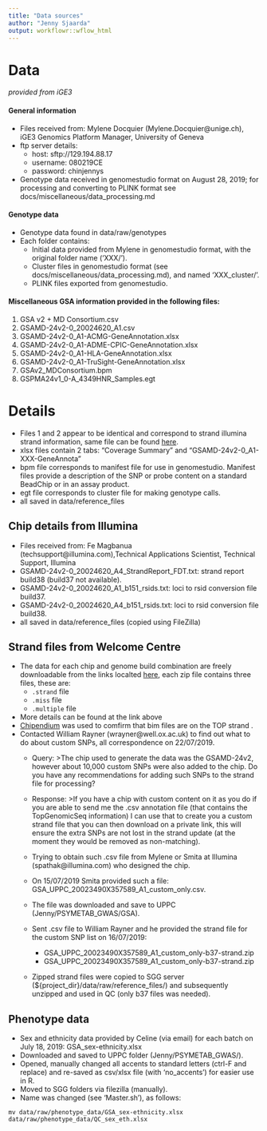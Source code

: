 ```yaml
---
title: "Data sources"
author: "Jenny Sjaarda"
output: workflowr::wflow_html
---
```




# Data
*provided from iGE3*

#### General information
- Files received from: Mylene Docquier (Mylene.Docquier@unige.ch), iGE3 Genomics Platform Manager, University of Geneva
- ftp server details:
  - host: sftp://129.194.88.17
  - username: 080219CE
  - password: chinjennys
- Genotype data received in genomestudio format on August 28, 2019; for processing and converting to PLINK format see docs/miscellaneous/data_processing.md

#### Genotype data
- Genotype data found in data/raw/genotypes
- Each folder contains:
  - Initial data provided from Mylene in genomestudio format, with the original folder name ('XXX/').
  - Cluster files in genomestudio format (see docs/miscellaneous/data_processing.md), and named 'XXX_cluster/'.
  - PLINK files exported from genomestudio.

#### Miscellaneous GSA information provided in the following files:

1. GSA v2 + MD Consortium.csv
2. GSAMD-24v2-0_20024620_A1.csv
3. GSAMD-24v2-0_A1-ACMG-GeneAnnotation.xlsx
4. GSAMD-24v2-0_A1-ADME-CPIC-GeneAnnotation.xlsx
5. GSAMD-24v2-0_A1-HLA-GeneAnnotation.xlsx
6. GSAMD-24v2-0_A1-TruSight-GeneAnnotation.xlsx
7. GSAv2_MDConsortium.bpm
8. GSPMA24v1_0-A_4349HNR_Samples.egt

# Details
- Files 1 and 2 appear to be identical and correspond to strand illumina strand information, same file can be found [here](http://glimdna.org/assets/gsamd-24v2-0_20024620_a1.zip).
- xlsx files contain 2 tabs: "Coverage Summary" and "GSAMD-24v2-0_A1-XXX-GeneAnnota"
- bpm file corresponds to manifest file for use in genomestudio. Manifest files provide a description of the SNP or probe content on a standard BeadChip or in an assay product.
- egt file corresponds to cluster file for making genotype calls.
- all saved in data/reference_files

## Chip details from Illumina
- Files received from: Fe Magbanua (techsupport@illumina.com),Technical Applications Scientist, Technical Support, Illumina
- GSAMD-24v2-0_20024620_A4_StrandReport_FDT.txt: strand report build38 (build37 not available).
- GSAMD-24v2-0_20024620_A1_b151_rsids.txt: loci to rsid conversion file build37.
- GSAMD-24v2-0_20024620_A4_b151_rsids.txt: loci to rsid conversion file build38.
- all saved in data/reference_files (copied using FileZilla)

## Strand files from Welcome Centre
- The data for each chip and genome build combination are freely downloadable from the links localted [here](https://www.well.ox.ac.uk/~wrayner/strand/), each zip file contains three files, these are:
  - `.strand` file
  - `.miss` file
  - `.multiple` file
- More details can be found at the link above
- [Chipendium](http://mccarthy.well.ox.ac.uk/chipendium/ui/) was used to comfirm that bim files are on the TOP strand .
- Contacted William Rayner (wrayner@well.ox.ac.uk) to find out what to do about custom SNPs, all correspondence on 22/07/2019.
  - Query:
  >The chip used to generate the data was the GSAMD-24v2, however about 10,000 custom SNPs were also added to the chip. Do you have any recommendations for adding such SNPs to the strand file for processing?

  - Response:
  >If you have a chip with custom content on it as you do if you are able to send me the .csv annotation file (that contains the TopGenomicSeq information) I can use that to create you a custom strand file that you can then download on a private link, this will ensure the extra SNPs are not lost in the strand update (at the moment they would be removed as non-matching).

  - Trying to obtain such .csv file from Mylene or Smita at Illumina (spathak@illumina.com) who designed the chip.
  - On 15/07/2019 Smita provided such a file: GSA_UPPC_20023490X357589_A1_custom_only.csv.
  - The file was downloaded and save to UPPC (Jenny/PSYMETAB_GWAS/GSA).
  - Sent .csv file to William Rayner and he provided the strand file for the custom SNP list on 16/07/2019:
    - GSA_UPPC_20023490X357589_A1_custom_only-b37-strand.zip
    - GSA_UPPC_20023490X357589_A1_custom_only-b37-strand.zip
  - Zipped strand files were copied to SGG server (${project_dir}/data/raw/reference_files/) and subsequently unzipped and used in QC (only b37 files was needed).

## Phenotype data
- Sex and ethnicity data provided by Celine (via email) for each batch on July 18, 2019: GSA_sex-ethnicity.xlsx
- Downloaded and saved to UPPC folder (Jenny/PSYMETAB_GWAS/).
- Opened, manually changed all accents to standard letters (ctrl-F and replace) and re-saved as csv/xlsx file (with 'no_accents') for easier use in R.
- Moved to SGG folders via filezilla (manually).
- Name was changed (see 'Master.sh'), as follows:

```
mv data/raw/phenotype_data/GSA_sex-ethnicity.xlsx data/raw/phenotype_data/QC_sex_eth.xlsx
```
